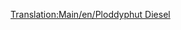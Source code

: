 [[Translation:Main/en/Ploddyphut Diesel]]{{Template:Trains
|Image=[[File:en/Ploddyphutdiesel.png]]
|Cost=£18,750 ($37,500)
|Speed=120 kph (75 mph)
|Weight=95 t
|Power=1,400 hp (1,044 kW)
|Annual=£1,904 ($3,808)
|Designed=1972
|Lifespan=20 
|Capacity=N/A
|Description=The first diesel train for toyland, not much better than the the Mightymover Choo-Choo.
|Real-life= Fictional
}}